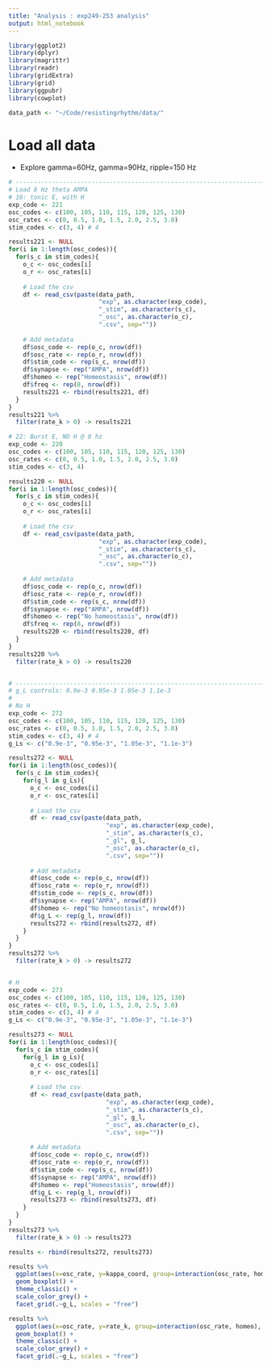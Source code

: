 ```yaml
---
title: "Analysis : exp249-253 analysis"
output: html_notebook
---
```


```r
library(ggplot2)
library(dplyr)
library(magrittr)
library(readr)
library(gridExtra)
library(grid)
library(ggpubr)
library(cowplot)

data_path <- "~/Code/resistingrhythm/data/"
```

# Load all data

- Explore gamma=60Hz, gamma=90Hz, ripple=150 Hz

```r
# ----------------------------------------------------------------------
# Load 8 Hz theta AMPA
# 16: tonic E, with H
exp_code <- 221
osc_codes <- c(100, 105, 110, 115, 120, 125, 130)
osc_rates <- c(0, 0.5, 1.0, 1.5, 2.0, 2.5, 3.0)
stim_codes <- c(3, 4) # 4

results221 <- NULL
for(i in 1:length(osc_codes)){
  for(s_c in stim_codes){
    o_c <- osc_codes[i]
    o_r <- osc_rates[i]
    
    # Load the csv
    df <- read_csv(paste(data_path, 
                         "exp", as.character(exp_code), 
                         "_stim", as.character(s_c), 
                         "_osc", as.character(o_c),
                         ".csv", sep=""))
    
    # Add metadata
    df$osc_code <- rep(o_c, nrow(df))
    df$osc_rate <- rep(o_r, nrow(df))
    df$stim_code <- rep(s_c, nrow(df))
    df$synapse <- rep("AMPA", nrow(df))
    df$homeo <- rep("Homeostasis", nrow(df))
    df$freq <- rep(8, nrow(df))
    results221 <- rbind(results221, df)
  }
}
results221 %>%
  filter(rate_k > 0) -> results221

# 22: Burst E, NO H @ 8 hz
exp_code <- 220
osc_codes <- c(100, 105, 110, 115, 120, 125, 130)
osc_rates <- c(0, 0.5, 1.0, 1.5, 2.0, 2.5, 3.0)
stim_codes <- c(3, 4)

results220 <- NULL
for(i in 1:length(osc_codes)){
  for(s_c in stim_codes){
    o_c <- osc_codes[i]
    o_r <- osc_rates[i]
    
    # Load the csv
    df <- read_csv(paste(data_path, 
                         "exp", as.character(exp_code), 
                         "_stim", as.character(s_c), 
                         "_osc", as.character(o_c),
                         ".csv", sep=""))
    
    # Add metadata
    df$osc_code <- rep(o_c, nrow(df))
    df$osc_rate <- rep(o_r, nrow(df))
    df$stim_code <- rep(s_c, nrow(df))
    df$synapse <- rep("AMPA", nrow(df))
    df$homeo <- rep("No homeostasis", nrow(df))
    df$freq <- rep(8, nrow(df))
    results220 <- rbind(results220, df)
  }
}
results220 %>%
  filter(rate_k > 0) -> results220


# ----------------------------------------------------------------------
# g_L controls: 0.9e-3 0.95e-3 1.05e-3 1.1e-3
# 
# No H
exp_code <- 272
osc_codes <- c(100, 105, 110, 115, 120, 125, 130)
osc_rates <- c(0, 0.5, 1.0, 1.5, 2.0, 2.5, 3.0)
stim_codes <- c(3, 4) # 4
g_Ls <- c("0.9e-3", "0.95e-3", "1.05e-3", "1.1e-3")

results272 <- NULL
for(i in 1:length(osc_codes)){
  for(s_c in stim_codes){
    for(g_l in g_Ls){
      o_c <- osc_codes[i]
      o_r <- osc_rates[i]
      
      # Load the csv
      df <- read_csv(paste(data_path, 
                           "exp", as.character(exp_code), 
                           "_stim", as.character(s_c), 
                           "_gl", g_l,
                           "_osc", as.character(o_c),
                           ".csv", sep=""))
      
      # Add metadata
      df$osc_code <- rep(o_c, nrow(df))
      df$osc_rate <- rep(o_r, nrow(df))
      df$stim_code <- rep(s_c, nrow(df))
      df$synapse <- rep("AMPA", nrow(df))
      df$homeo <- rep("No homeostasis", nrow(df))
      df$g_L <- rep(g_l, nrow(df))
      results272 <- rbind(results272, df)
    }
  }
}
results272 %>%
  filter(rate_k > 0) -> results272


# H
exp_code <- 273
osc_codes <- c(100, 105, 110, 115, 120, 125, 130)
osc_rates <- c(0, 0.5, 1.0, 1.5, 2.0, 2.5, 3.0)
stim_codes <- c(3, 4) # 4
g_Ls <- c("0.9e-3", "0.95e-3", "1.05e-3", "1.1e-3")

results273 <- NULL
for(i in 1:length(osc_codes)){
  for(s_c in stim_codes){
    for(g_l in g_Ls){
      o_c <- osc_codes[i]
      o_r <- osc_rates[i]
      
      # Load the csv
      df <- read_csv(paste(data_path, 
                           "exp", as.character(exp_code), 
                           "_stim", as.character(s_c), 
                           "_gl", g_l,
                           "_osc", as.character(o_c),
                           ".csv", sep=""))
      
      # Add metadata
      df$osc_code <- rep(o_c, nrow(df))
      df$osc_rate <- rep(o_r, nrow(df))
      df$stim_code <- rep(s_c, nrow(df))
      df$synapse <- rep("AMPA", nrow(df))
      df$homeo <- rep("Homeostasis", nrow(df))
      df$g_L <- rep(g_l, nrow(df))
      results273 <- rbind(results273, df)
    }
  }
}
results273 %>%
  filter(rate_k > 0) -> results273

results <- rbind(results272, results273)
```

```r
results %>% 
  ggplot(aes(x=osc_rate, y=kappa_coord, group=interaction(osc_rate, homeo), color=homeo)) +
  geom_boxplot() +
  theme_classic() +
  scale_color_grey() +
  facet_grid(.~g_L, scales = "free")
```


```r
results %>% 
  ggplot(aes(x=osc_rate, y=rate_k, group=interaction(osc_rate, homeo), color=homeo)) +
  geom_boxplot() +
  theme_classic() +
  scale_color_grey() + 
  facet_grid(.~g_L, scales = "free")
```
